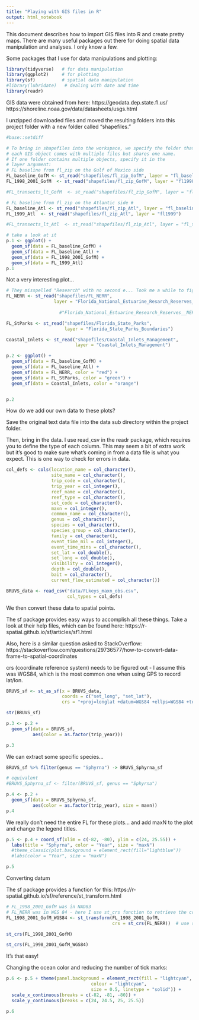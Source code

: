 ```yaml
---
title: "Playing with GIS files in R"
output: html_notebook
---
```


This document describes how to import GIS files into R and create pretty maps. There are many useful packages out there for doing spatial data manipulation and analyses. I only know a few. 

Some packages that I use for data manipulations and plotting:

```r
library(tidyverse)   # for data manipulation
library(ggplot2)     # for plotting
library(sf)          # spatial data manipulation
#library(lubridate)   # dealing with date and time
library(readr)

```

GIS data were obtained from here:
https://geodata.dep.state.fl.us/
https://shoreline.noaa.gov/data/datasheets/usgs.html

I unzipped downloaded files and moved the resulting folders into this project folder with a new folder called "shapefiles." 

```r
#base::setdiff

# To bring in shapefiles into the workspace, we specify the folder that contains GIS files
# each GIS object comes with multiple files but shares one name.
# If one folder contains multiple objects, specify it in the 
# layer argument:
# FL baseline from fl_zip on the Gulf of Mexico side
FL_baseline_GofM <- st_read("shapefiles/fl_zip_GofM", layer = "fl_baseline")
FL_1998_2001_GofM  <- st_read("shapefiles/fl_zip_GofM", layer = "fl1998_2001")

#FL_transects_lt_GofM  <- st_read("shapefiles/fl_zip_GofM", layer = "fl_transects_lt")

# FL baseline from fl_zip on the Atlantic side #
FL_baseline_Atl <- st_read("shapefiles/fl_zip_Atl", layer = "fl_baseline")
FL_1999_Atl  <- st_read("shapefiles/fl_zip_Atl", layer = "fl1999")

#FL_transects_lt_Atl  <- st_read("shapefiles/fl_zip_Atl", layer = "fl_transects_lt")

# take a look at it
p.1 <- ggplot() +
  geom_sf(data = FL_baseline_GofM) +
  geom_sf(data = FL_baseline_Atl) +
  geom_sf(data = FL_1998_2001_GofM) + 
  geom_sf(data = FL_1999_Atl)
p.1

```

Not a very interesting plot...

```r
# They misspelled "Research" with no second e... Took me a while to figure out why it was returning an error
FL_NERR <- st_read("shapefiles/FL_NERR", 
                  layer = "Florida_National_Estuarine_Resarch_Reserves__NERR__Boundaries")
                    
                    #"Florida_National_Estuarine_Research_Reserves__NERR__Boundaries")

FL_StParks <- st_read("shapefiles/Florida_State_Parks",
                      layer = "Florida_State_Parks_Boundaries")

Coastal_Inlets <- st_read("shapefiles/Coastal_Inlets_Management",
                          layer = "Coastal_Inlets_Management")

p.2 <- ggplot() +
  geom_sf(data = FL_baseline_GofM) +
  geom_sf(data = FL_baseline_Atl) +
  geom_sf(data = FL_NERR, color = "red") +
  geom_sf(data = FL_StParks, color = "green") +
  geom_sf(data = Coastal_Inlets, color = "orange")


p.2
```


How do we add our own data to these plots?

Save the original text data file into the data sub directory within the project folder. 

Then, bring in the data. I use read_csv in the readr package, which requires you to define the type of each column. This may seem a bit of extra work but it's good to make sure what's coming in from a data file is what you expect. This is one way to check for errors in data. 

```r

col_defs <- cols(location_name = col_character(),
                 site_name = col_character(),
                 trip_code = col_character(),
                 trip_year = col_integer(),
                 reef_name = col_character(),
                 reef_type = col_character(),
                 set_code = col_character(),
                 maxn = col_integer(),
                 common_name = col_character(),
                 genus = col_character(),
                 species = col_character(),
                 species_group = col_character(),
                 family = col_character(),
                 event_time_mil = col_integer(),
                 event_time_mins = col_character(),
                 set_lat = col_double(),
                 set_long = col_double(),
                 visibility = col_integer(),
                 depth = col_double(),
                 bait = col_character(),
                 current_flow_estimated = col_character())

BRUVS_data <- read_csv("data/FLkeys_maxn_obs.csv", 
                       col_types = col_defs)
```

We then convert these data to spatial points. 

The sf package provides easy ways to accomplish all these things. Take a look at their help files, which can be found here: https://r-spatial.github.io/sf/articles/sf1.html

Also, here is a similar question asked to StackOverflow: https://stackoverflow.com/questions/29736577/how-to-convert-data-frame-to-spatial-coordinates

crs (coordinate reference system) needs to be figured out - I assume this was WGS84, which is the most common one when using GPS to record lat/lon. 
```r

BRUVS_sf <- st_as_sf(x = BRUVS_data, 
                     coords = c("set_long", "set_lat"),
                     crs = "+proj=longlat +datum=WGS84 +ellps=WGS84 +towgs84=0,0,0")

str(BRUVS_sf)

```


```r
p.3 <- p.2 + 
  geom_sf(data = BRUVS_sf,
          aes(color = as.factor(trip_year)))

p.3
```

We can extract some specific species...

```r
BRUVS_sf %>% filter(genus == "Sphyrna") -> BRUVS_Sphyrna_sf

# equivalent
#BRUVS_Sphyrna_sf <- filter(BRUVS_sf, genus == "Sphyrna")

p.4 <- p.2 + 
  geom_sf(data = BRUVS_Sphyrna_sf,
          aes(color = as.factor(trip_year), size = maxn))
p.4
```

We really don't need the entire FL for these plots... and add maxN to the plot and change the legend titles. 

```r

p.5 <- p.4 + coord_sf(xlim = c(-82, -80), ylim = c(24, 25.55)) +
  labs(title = "Sphyrna", color = "Year", size = "maxN") 
  #theme_classic(plot.background = element_rect(fill="lightblue"))
  #labs(color = "Year", size = "maxN")

p.5
```

Converting datum

The sf package provides a function for this: https://r-spatial.github.io/sf/reference/st_transform.html

```r

# FL_1998_2001_GofM was in NAD83
# FL_NERR was in WGS 84 - here I use st_crs function to retrieve the crs then update FL_1998_2001_GofM
FL_1998_2001_GofM_WGS84 <- st_transform(FL_1998_2001_GofM,
                                        crs = st_crs(FL_NERR))  # use st_crs()

st_crs(FL_1998_2001_GofM)

```


```r
st_crs(FL_1998_2001_GofM_WGS84)

```

It's that easy! 

Changing the ocean color and reducing the number of tick marks:

```r
p.6 <- p.5 + theme(panel.background = element_rect(fill = "lightcyan",
                                colour = "lightcyan",
                                size = 0.5, linetype = "solid")) + 
  scale_x_continuous(breaks = c(-82, -81, -80)) + 
  scale_y_continuous(breaks = c(24, 24.5, 25, 25.5))

p.6
```

